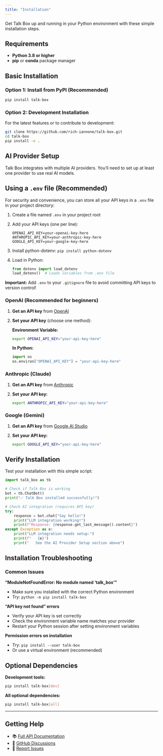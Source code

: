```yaml
---
title: "Installation"
---
```


Get Talk Box up and running in your Python environment with these simple installation steps.

## Requirements

- **Python 3.8 or higher**
- **pip** or **conda** package manager

## Basic Installation

### Option 1: Install from PyPI (Recommended)

```bash
pip install talk-box
```

### Option 2: Development Installation

For the latest features or to contribute to development:

```bash
git clone https://github.com/rich-iannone/talk-box.git
cd talk-box
pip install -e .
```

## AI Provider Setup

Talk Box integrates with multiple AI providers. You'll need to set up at least one provider to use real AI models.

::: {.callout-tip}
## Using a `.env` file (Recommended)

For security and convenience, you can store all your API keys in a `.env` file in your project directory:

1. Create a file named `.env` in your project root
2. Add your API keys (one per line):
   ```
   OPENAI_API_KEY=your-openai-key-here
   ANTHROPIC_API_KEY=your-anthropic-key-here
   GOOGLE_API_KEY=your-google-key-here
   ```
3. Install python-dotenv: `pip install python-dotenv`
4. Load in Python:
   ```python
   from dotenv import load_dotenv
   load_dotenv()  # Loads variables from .env file
   ```

**Important:** Add `.env` to your `.gitignore` file to avoid committing API keys to version control!
:::

### OpenAI (Recommended for beginners)

1. **Get an API key** from [OpenAI](https://platform.openai.com/api-keys)

2. **Set your API key** (choose one method):

   **Environment Variable:**
   ```bash
   export OPENAI_API_KEY="your-api-key-here"
   ```

   **In Python:**
   ```python
   import os
   os.environ["OPENAI_API_KEY"] = "your-api-key-here"
   ```

### Anthropic (Claude)

1. **Get an API key** from [Anthropic](https://console.anthropic.com/)

2. **Set your API key:**
   ```bash
   export ANTHROPIC_API_KEY="your-api-key-here"
   ```

### Google (Gemini)

1. **Get an API key** from [Google AI Studio](https://makersuite.google.com/app/apikey)

2. **Set your API key:**
   ```bash
   export GOOGLE_API_KEY="your-api-key-here"
   ```

## Verify Installation

Test your installation with this simple script:

```python
import talk_box as tb

# Check if Talk Box is working
bot = tb.ChatBot()
print("✅ Talk Box installed successfully!")

# Check AI integration (requires API key)
try:
    response = bot.chat("Say hello!")
    print("LLM integration working!")
    print(f"Response: {response.get_last_message().content}")
except Exception as e:
    print("LLM integration needs setup:")
    print(f"   {e}")
    print("   See the AI Provider Setup section above")
```

## Installation Troubleshooting

### Common Issues

**"ModuleNotFoundError: No module named 'talk_box'"**

- Make sure you installed with the correct Python environment
- Try: `python -m pip install talk-box`

**"API key not found" errors**

- Verify your API key is set correctly
- Check the environment variable name matches your provider
- Restart your Python session after setting environment variables

**Permission errors on installation**

- Try: `pip install --user talk-box`
- Or use a virtual environment (recommended)

## Optional Dependencies

**Development tools:**

```bash
pip install talk-box[dev]
```

**All optional dependencies:**

```bash
pip install talk-box[all]
```

---

## Getting Help

- 📚 [Full API Documentation](/reference/index.qmd)
- 💬 [GitHub Discussions](https://github.com/rich-iannone/talk-box/discussions)
- 🐛 [Report Issues](https://github.com/rich-iannone/talk-box/issues)
